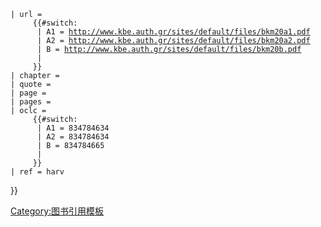 {{cite book
 | last = Varzos
 | first = Konstantinos
 | title = Η Γενεαλογία των Κομνηνών
 | trans-title = The Genealogy of the Komnenoi
 | location = Thessaloniki
 | year = 1984
 | publisher = Centre for Byzantine Studies, University of Thessaloniki
 | language = el
 | volume =  <!-- 'A1', 'A2' or 'B'-->
      {{#switch:{{{volume|}}}
       | A1 = A
       | A2 = A
       | B = B
       | 
      }}
 | url =
      {{#switch:{{{volume|}}}
       | A1 = http://www.kbe.auth.gr/sites/default/files/bkm20a1.pdf
       | A2 = http://www.kbe.auth.gr/sites/default/files/bkm20a2.pdf
       | B = http://www.kbe.auth.gr/sites/default/files/bkm20b.pdf
       | 
      }}
 | chapter = {{{chapter|}}}
 | quote = {{{quote|}}}
 | page = {{{page|}}}
 | pages = {{{pages|}}}
 | oclc = 
      {{#switch:{{{volume|}}}
       | A1 = 834784634
       | A2 = 834784634
       | B = 834784665
       | 
      }}
 | ref = harv
}}<noinclude>
[[Category:图书引用模板]]
</noinclude><!--DO NOT PUT A BLANK LINE AFTER THIS COMMENT-->